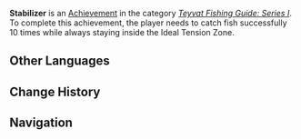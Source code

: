 {{Achievement Infobox
|title        = 
|id           = 81143
|order id     = 1134
|category     = Teyvat Fishing Guide: Series I
|description  = Catch fish successfully 10 times while always staying inside the Ideal Tension Zone.
|requirements = 
|primogems    = 5
|tracking     = 
|topic        = Fishing
}}
'''Stabilizer''' is an [[Achievement]] in the category ''[[Teyvat Fishing Guide: Series I]]''. To complete this achievement, the player needs to catch fish successfully 10 times while always staying inside the Ideal Tension Zone.
<!--
==Trivia==

==Video Guides==
{{EVT
|video1   = 
|caption1 = 
}}
-->
==Other Languages==
{{Other Languages|default_hidden=1
|en      = Stabilizer
|zhs     = 张力稳定锚
|zhs_rm  = Zhānglì Wěndìng Máo
|zht     = 張力穩定錨
|zht_rm  = Zhānglì Wěndìng Máo
|ja      = 張力安定錨
|ja_rm   = Chouryoku Antei Ikari{{Assumed}}
|ko      = 장력 안정 닻
|ko_rm   = Jangryeok Anjeong Dat
|es      = Firme y estable
|fr      = D'une main de fer
|ru      = Стабильное натяжение
|th      = แรงดึงอันมั่นคง
|th_rm   = 
|vi      = Lực Kéo Ổn Định
|de      = Fest und stabil
|id      = Penstabil Hebat
|pt      = Estabilizador
}}

==Change History==
{{Change History|2.1}}
<!--
==References==
{{Reflist}}
-->
==Navigation==
{{Achievement Navbox|Teyvat Fishing Guide: Series I}}